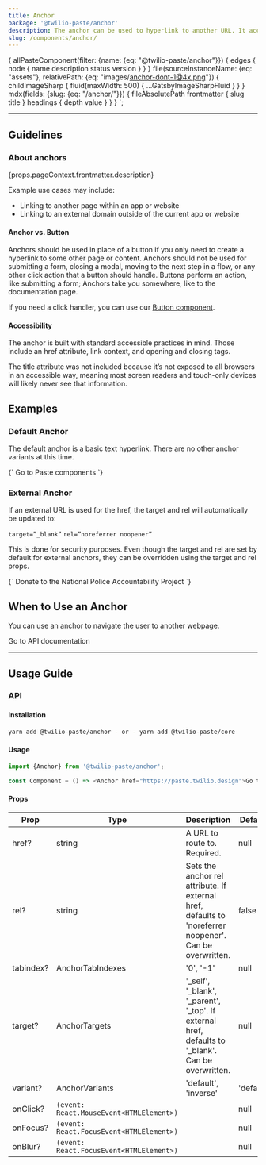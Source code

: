 ```yaml
---
title: Anchor
package: '@twilio-paste/anchor'
description: The anchor can be used to hyperlink to another URL. It accepts both internal and external URLs.
slug: /components/anchor/
---
```



  {
    allPasteComponent(filter: {name: {eq: "@twilio-paste/anchor"}}) {
      edges {
        node {
          name
          description
          status
          version
        }
      }
    }
    file(sourceInstanceName: {eq: "assets"}, relativePath: {eq: "images/anchor-dont-1@4x.png"}) {
      childImageSharp {
        fluid(maxWidth: 500) {
          ...GatsbyImageSharpFluid
        }
      }
    }
    mdx(fields: {slug: {eq: "/anchor/"}}) {
      fileAbsolutePath
      frontmatter {
        slug
        title
      }
      headings {
        depth
        value
      }
    }
  }
`;

<ComponentHeader
  name={props.pageContext.frontmatter.title}
  categoryRoute={SidebarCategoryRoutes.COMPONENTS}
  githubUrl="https://github.com/twilio-labs/paste/tree/main/packages/paste-core/components/anchor"
  storybookUrl="https://twilio-labs.github.io/paste/?path=/story/components-anchor--default"
  abstractUrl="https://share.goabstract.com/b202a1d0-0129-4a6e-bc2c-701ae5250955"
  data={props.data.allPasteComponent.edges}
/>

---

<contentwrapper>

<PageAside data={props.data.mdx} />

<content>

## Guidelines

### About anchors

<Paragraph>{props.pageContext.frontmatter.description}</Paragraph>

Example use cases may include:

- Linking to another page within an app or website
- Linking to an external domain outside of the current app or website

#### Anchor vs. Button

Anchors should be used in place of a button if you only need to create a hyperlink to some other page or content. Anchors should not be used for submitting a form, closing a modal, moving to the next step in a flow, or any other click action that a button should handle. Buttons perform an action, like submitting a form; Anchors take you somewhere, like to the documentation page.

If you need a click handler, you can use our [Button component](/components/button).

#### Accessibility

The anchor is built with standard accessible practices in mind. Those include an href attribute, link context, and opening and closing tags.

The title attribute was not included because it’s not exposed to all browsers in an accessible way, meaning most screen readers and touch-only devices will likely never see that information.

## Examples

### Default Anchor

The default anchor is a basic text hyperlink. There are no other anchor variants at this time.

<LivePreview scope={{Anchor}} language="jsx">
  {`<Anchor href="/components">
  Go to Paste components
</Anchor>`}
</LivePreview>

### External Anchor

If an external URL is used for the href, the target and rel will automatically be updated to:

`target=”_blank”`
`rel=”noreferrer noopener”`

This is done for security purposes. Even though the target and rel are set by default for external anchors, they can be overridden using the target and rel props.

<LivePreview scope={{Anchor}} language="jsx">
  {`<Anchor href="https://www.nlg-npap.org/donate/">
  Donate to the National Police Accountability Project
</Anchor>`}
</LivePreview>

## When to Use an Anchor

You can use an anchor to navigate the user to another webpage.

<DoDont>
  <Do title="Do" body="Anchors should only be used to link to another page, app, or another website." center>
    <Anchor href="https://paste.twilio.design">Go to API documentation</Anchor>
  </Do>
  <Dont title="Don't" body="Don’t use an anchor where a button makes more sense, i.e., closing a modal.">
    <Img fluid={props.data.file.childImageSharp.fluid} />
  </Dont>
</DoDont>

---

## Usage Guide

### API

#### Installation

```bash
yarn add @twilio-paste/anchor - or - yarn add @twilio-paste/core
```

#### Usage

```js
import {Anchor} from '@twilio-paste/anchor';

const Component = () => <Anchor href="https://paste.twilio.design">Go to Paste</Anchor>;
```

#### Props

| Prop      | Type                                     | Description                                                                                             | Default   |
| --------- | ---------------------------------------- | ------------------------------------------------------------------------------------------------------- | --------- |
| href?     | string                                   | A URL to route to. Required.                                                                            | null      |
| rel?      | string                                   | Sets the anchor rel attribute. If external href, defaults to 'noreferrer noopener'. Can be overwritten. | false     |
| tabindex? | AnchorTabIndexes                         | '0', '-1'                                                                                               | null      |
| target?   | AnchorTargets                            | '\_self', '\_blank', '\_parent', '\_top'. If external href, defaults to '\_blank'. Can be overwritten.  | null      |
| variant?  | AnchorVariants                           | 'default', 'inverse'                                                                                    | 'default' |
| onClick?  | `(event: React.MouseEvent<HTMLElement>)` |                                                                                                         | null      |
| onFocus?  | `(event: React.FocusEvent<HTMLElement>)` |                                                                                                         | null      |
| onBlur?   | `(event: React.FocusEvent<HTMLElement>)` |                                                                                                         | null      |

<ChangelogRevealer>
  <Changelog />
</ChangelogRevealer>

</content>

</contentwrapper>

